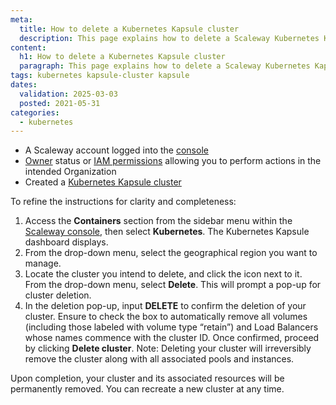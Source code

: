```yaml
---
meta:
  title: How to delete a Kubernetes Kapsule cluster
  description: This page explains how to delete a Scaleway Kubernetes Kapsule cluster
content:
  h1: How to delete a Kubernetes Kapsule cluster
  paragraph: This page explains how to delete a Scaleway Kubernetes Kapsule cluster
tags: kubernetes kapsule-cluster kapsule
dates:
  validation: 2025-03-03
  posted: 2021-05-31
categories:
  - kubernetes
---
```



<Requirements />

- A Scaleway account logged into the [console](https://console.scaleway.com)
- [Owner](/iam/concepts/#owner) status or [IAM permissions](/iam/concepts/#permission) allowing you to perform actions in the intended Organization
- Created a [Kubernetes Kapsule cluster](/kubernetes/how-to/create-cluster/)

To refine the instructions for clarity and completeness:

1. Access the **Containers** section from the sidebar menu within the [Scaleway console](https://console.scaleway.com), then select **Kubernetes**. The Kubernetes Kapsule dashboard displays.
2. From the drop-down menu, select the geographical region you want to manage.
3. Locate the cluster you intend to delete, and click the <Icon name="more" /> icon next to it. From the drop-down menu, select **Delete**. This will prompt a pop-up for cluster deletion.
4. In the deletion pop-up, input **DELETE** to confirm the deletion of your cluster. Ensure to check the box to automatically remove all volumes (including those labeled with volume type “retain”) and Load Balancers whose names commence with the cluster ID. Once confirmed, proceed by clicking **Delete cluster**.
   <Message type="important">
     Note: Deleting your cluster will irreversibly remove the cluster along with all associated pools and instances.
   </Message>

Upon completion, your cluster and its associated resources will be permanently removed. You can recreate a new cluster at any time.


